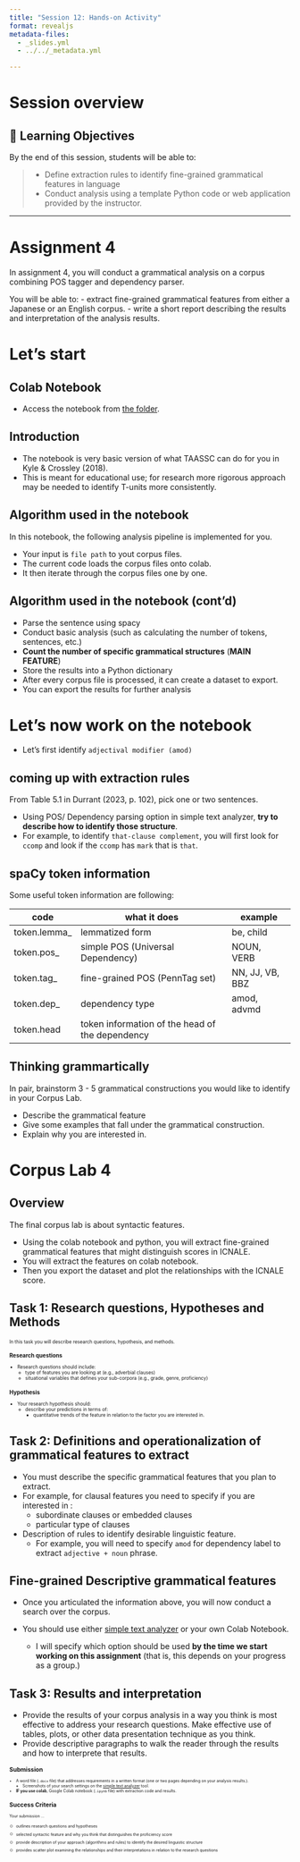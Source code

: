 ```yaml
---
title: "Session 12: Hands-on Activity"
format: revealjs
metadata-files:
  - _slides.yml
  - ../../_metadata.yml

---
```


# Session overview


## 🎯 Learning Objectives

By the end of this session, students will be able to:
 
> - Define extraction rules to identify fine-grained grammatical features in language
> - Conduct analysis using a template Python code or web application provided by the instructor.

---

# Assignment 4

In assignment 4, you will conduct a grammatical analysis on a corpus combining POS tagger and dependency parser.

You will be able to:
- extract fine-grained grammatical features from either a Japanese or an English corpus.
- write a short report describing the results and interpretation of the analysis results.


# Let's start

## Colab Notebook

- Access the notebook from [the folder](https://drive.google.com/drive/folders/1iPwW-lj81LcTpjjieGNly59UB27A_Hjs?usp=drive_link).


## Introduction

- The notebook is very basic version of what TAASSC can do for you in Kyle & Crossley (2018).
- This is meant for educational use; for research more rigorous approach may be needed to identify T-units more consistently.

## Algorithm used in the notebook

In this notebook, the following analysis pipeline is implemented for you.

- Your input is `file path` to yout corpus files.
- The current code loads the corpus files onto colab.
- It then iterate through the corpus files one by one.

## Algorithm used in the notebook (cont'd)

- Parse the sentence using spacy
- Conduct basic analysis (such as calculating the number of tokens, sentences, etc.)
- **Count the number of specific grammatical structures** (**MAIN FEATURE**)
- Store the results into a Python dictionary
- After every corpus file is processed, it can create a dataset to export.
- You can export the results for further analysis

# Let's now work on the notebook

- Let's first identify `adjectival modifier (amod)`
   

## coming up with extraction rules

From Table 5.1 in Durrant (2023, p. 102), pick one or two sentences.

- Using POS/ Dependency parsing option in simple text analyzer, **try to describe how to identify those structure**.
- For example, to identify `that-clause complement`, you will first look for `ccomp` and look if the `ccomp` has `mark` that is `that`.




## spaCy token information

Some useful token information are following:

| code | what it does | example |
|----|------|----|
| token.lemma_ | lemmatized form | be, child |
| token.pos_ | simple POS (Universal Dependency) | NOUN, VERB |
| token.tag_ | fine-grained POS (PennTag set) | NN, JJ, VB, BBZ |
| token.dep_ | dependency type | amod, advmd |
| token.head | token information of the head of the dependency | 

## Thinking grammartically

In pair, brainstorm 3 - 5 grammatical constructions you would like to identify in your Corpus Lab.

- Describe the grammatical feature
- Give some examples that fall under the grammatical construction.
- Explain why you are interested in.

# Corpus Lab 4

## Overview

The final corpus lab is about syntactic features.

- Using the colab notebook and python, you will extract fine-grained grammatical features that might distinguish scores in ICNALE.
- You will extract the features on colab notebook.
- Then you export the dataset and plot the relationships with the ICNALE score.

## Task 1: Research questions, Hypotheses and Methods

::: {style="font-size:60%"}
In this task you will describe research questions, hypothesis, and methods.

### Research questions

- Research questions should include:
  - type of features you are looking at (e.g., adverbial clauses)
  - situational variables that defines your sub-corpora (e.g., grade, genre, proficiency)

### Hypothesis

- Your research hypothesis should:
  - describe your predictions in terms of:
    - quantitative trends of the feature in relation to the factor you are interested in.
:::

## Task 2: Definitions and operationalization of grammatical features to extract 

- You must describe the specific grammatical features that you plan to extract.
- For example, for clausal features you need to specify if you are interested in :
  - subordinate clauses or embedded clauses
  - particular type of clauses

- Description of rules to identify desirable linguistic feature.
  - For example, you will need to specify `amod` for dependency label to extract `adjective + noun` phrase.

## Fine-grained Descriptive grammatical features

- Once you articulated the information above, you will now conduct a search over the corpus.

- You should use either [simple text analyzer](https://huggingface.co/spaces/egumasa/simple-text-analyzer) or your own Colab Notebook.
  - I will specify which option should be used **by the time we start working on this assignment** (that is, this depends on your progress as a group.)
  
## Task 3: Results and interpretation

- Provide the results of your corpus analysis in a way you think is most effective to address your research questions. Make effective use of tables, plots, or other data presentation technique as you think.
- Provide descriptive paragraphs to walk the reader through the results and how to interprete that results.

::: {style="font-size:50%"}

::: {.callout-note}
## Submission

- A word file (`.docx` file) that addresses requirements in a written format (one or two pages depending on your analysis results.).
  - Screenshots of your search settings on the [simple text analyzer](https://huggingface.co/spaces/egumasa/simple-text-analyzer) tool.
- **IF you use colab**, Google Colab notebook (`.ipynb` file) with extraction code and results.

:::

::: {.callout-important}
# Success Criteria

Your submission ...

- [ ] outlines research questions and hypotheses
- [ ] selected syntactic feature and why you think that distinguishes the proficiency score
- [ ] provide description of your approach (algorithms and rules) to identify the desired linguistic structure
- [ ] provides scatter plot examining the relationships and their interpretations in relation to the research questions

:::

:::
